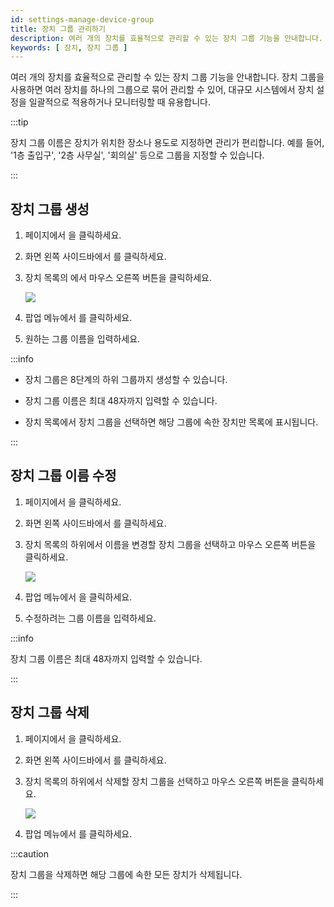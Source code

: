 ```yaml
---
id: settings-manage-device-group
title: 장치 그룹 관리하기
description: 여러 개의 장치를 효율적으로 관리할 수 있는 장치 그룹 기능을 안내합니다.
keywords: [ 장치, 장치 그룹 ]
---
```


여러 개의 장치를 효율적으로 관리할 수 있는 장치 그룹 기능을 안내합니다. 장치 그룹을 사용하면 여러 장치를 하나의 그룹으로 묶어 관리할 수 있어, 대규모 시스템에서 장치 설정을 일괄적으로 적용하거나 모니터링할 때 유용합니다.

:::tip

장치 그룹 이름은 장치가 위치한 장소나 용도로 지정하면 관리가 편리합니다. 예를 들어, '1층 출입구', '2층 사무실', '회의실' 등으로 그룹을 지정할 수 있습니다.

:::

## 장치 그룹 생성

1. <Cmd sid='shell.header.launcher' /> 페이지에서 <Cmd sid='shell.header.setting' />을 클릭하세요.

1. 화면 왼쪽 사이드바에서 <Cmd sid='setting.menu.device.root' />를 클릭하세요.

1. 장치 목록의 <Cmd sid='menu.device.allDeviceGroups' product='2' />에서 마우스 오른쪽 버튼을 클릭하세요.

    <Image src='/img/biostarx-setting-device-add-group.png' />

1. 팝업 메뉴에서 <Cmd sid='device.menu.addDeviceGroup' product='2' />를 클릭하세요.

1. 원하는 그룹 이름을 입력하세요.

:::info

* 장치 그룹은 8단계의 하위 그룹까지 생성할 수 있습니다.

* 장치 그룹 이름은 최대 48자까지 입력할 수 있습니다.

* 장치 목록에서 장치 그룹을 선택하면 해당 그룹에 속한 장치만 목록에 표시됩니다.

:::


## 장치 그룹 이름 수정

1. <Cmd sid='shell.header.launcher' /> 페이지에서 <Cmd sid='shell.header.setting' />을 클릭하세요.

1. 화면 왼쪽 사이드바에서 <Cmd sid='setting.menu.device.root' />를 클릭하세요.

1. 장치 목록의 <Cmd sid='menu.device.allDeviceGroups' product='2' /> 하위에서 이름을 변경할 장치 그룹을 선택하고 마우스 오른쪽 버튼을 클릭하세요.

    <Image src='/img/biostarx-setting-device-rename-group.png' />

1. 팝업 메뉴에서 <Cmd sid='device.menu.renameDeviceGroup' product='2' />을 클릭하세요.

1. 수정하려는 그룹 이름을 입력하세요.

:::info

장치 그룹 이름은 최대 48자까지 입력할 수 있습니다.

:::


## 장치 그룹 삭제

1. <Cmd sid='shell.header.launcher' /> 페이지에서 <Cmd sid='shell.header.setting' />을 클릭하세요.

1. 화면 왼쪽 사이드바에서 <Cmd sid='setting.menu.device.root' />를 클릭하세요.

1. 장치 목록의 <Cmd sid='menu.device.allDeviceGroups' product='2' /> 하위에서 삭제할 장치 그룹을 선택하고 마우스 오른쪽 버튼을 클릭하세요.

    <Image src='/img/biostarx-setting-device-remove-group.png' />

1. 팝업 메뉴에서 <Cmd sid='device.menu.deleteDeviceGroup' product='2' />를 클릭하세요.

:::caution

장치 그룹을 삭제하면 해당 그룹에 속한 모든 장치가 삭제됩니다.

:::
